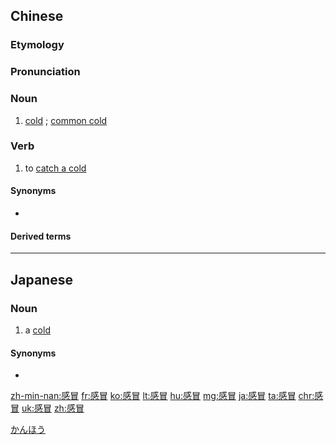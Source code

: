 ==Chinese==
{{zh-forms}}

===Etymology===
{{rfe|zh}}

===Pronunciation===
{{zh-pron
|m=gǎnmào
|c=gam2 mou6
|md=gāng-mô̤
|mn=kám-mō͘
|w=2koe mau
|cat=n,v
}}

===Noun===
{{zh-noun}}

# [[cold]] {{gloss|common viral illness}}; [[common cold]]

===Verb===
{{zh-verb}}

# to [[catch a cold]]

====Synonyms====
* {{zh-l|傷風}}

====Derived terms====
{{zh-der|流行性感冒}}

{{zh-cat|Diseases}}

----

==Japanese==
{{ja-kanjitab|かん|ぼう|yomi=on}}

===Noun===
{{ja-noun|かんぼう}}

# a [[cold]]

====Synonyms====
* {{ja-l|風邪|かぜ|kaze}}

[[Category:ja:Diseases|かんほう]]

[[zh-min-nan:感冒]]
[[fr:感冒]]
[[ko:感冒]]
[[lt:感冒]]
[[hu:感冒]]
[[mg:感冒]]
[[ja:感冒]]
[[ta:感冒]]
[[chr:感冒]]
[[uk:感冒]]
[[zh:感冒]]